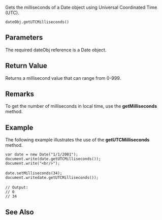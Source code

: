 Gets the milliseconds of a Date object using Universal Coordinated Time (UTC).

 dateObj.getUTCMilliseconds() 
==Parameters==
The required dateObj reference is a Date object.


==Return Value==
Returns a millisecond value that can range from 0-999.


==Remarks==
To get the number of milliseconds in local time, use the '''getMilliseconds''' method.


==Example==
The following example illustrates the use of the '''getUTCMilliseconds''' method.

 var date = new Date("1/1/2001");
 document.write(date.getUTCMilliseconds());
 document.write("&lt;br/&gt;");
 
 date.setMilliseconds(34);
 document.writedate.getUTCMilliseconds());
 
 // Output:
 // 0 
 // 34

==See Also==

              

              

              
